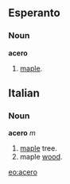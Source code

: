 ==Esperanto==
===Noun===
'''acero'''
# [[maple]].

==Italian==
===Noun===
'''acero''' ''m''
# [[maple]] tree.
# maple [[wood]].

[[eo:acero]]